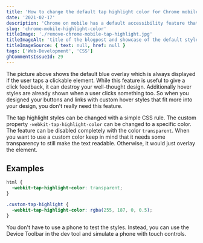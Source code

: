 ```yaml
---
title: 'How to change the default tap highlight color for Chrome mobile'
date: '2021-02-17'
description: 'Chrome on mobile has a default accessibility feature that automatically shows a blue overlay when a touchscreen user taps on a clickable element. This post shows how to change the color or disable it completely.'
slug: 'chrome-mobile-highlight-color'
titleImage: './remove-chrome-mobile-tap-highlight.jpg'
titleImageAlt: 'title of the blogpost and showcase of the default style'
titleImageSource: { text: null, href: null }
tags: ['Web-Development', 'CSS']
ghCommentsIssueId: 29
---
```


<BlogGif
  filename="three-tap-highlight-styles.gif"
  alt="Default, transparent and custom tap highlight styles"
/>

The picture above shows the default blue overlay which is always displayed if the user taps a clickable element. While this feature is useful to give a click feedback, it can destroy your well-thought design. Additionally hover styles are already shown when a user clicks something too. So when you designed your buttons and links with custom hover styles that fit more into your design, you don't really need this feature.

The tap highlight styles can be changed with a simple CSS rule. The custom property `-webkit-tap-highlight-color` can be changed to a specific color. The feature can be disabled completely with the color `transparent`. When you want to use a custom color keep in mind that it needs some transparency to still make the text readable. Otherwise, it would just overlay the element.

## Examples

```css
html {
  -webkit-tap-highlight-color: transparent;
}

.custom-tap-highlight {
  -webkit-tap-highlight-color: rgba(255, 187, 0, 0.5);
}
```

You don't have to use a phone to test the styles. Instead, you can use the Device Toolbar in the dev tool and simulate a phone with touch controls.
